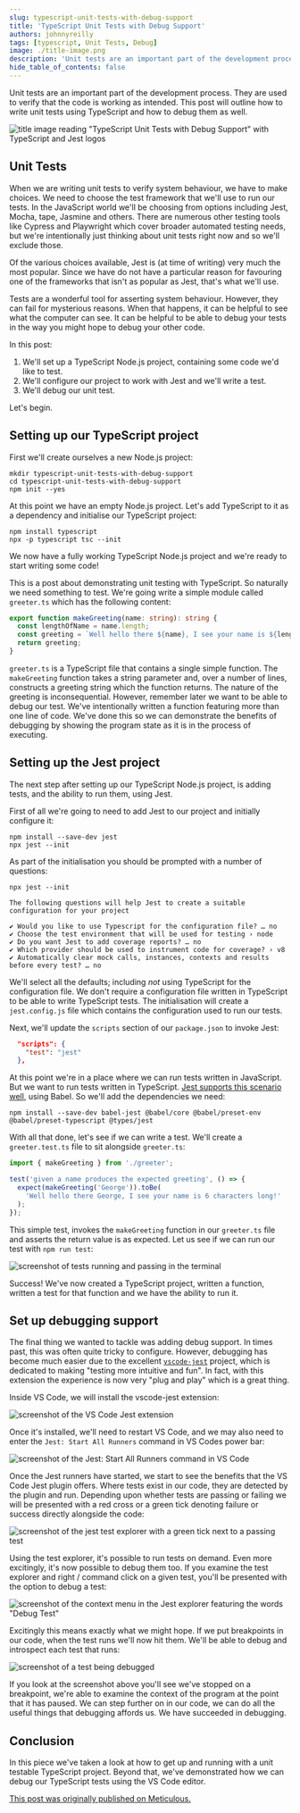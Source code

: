 ```yaml
---
slug: typescript-unit-tests-with-debug-support
title: 'TypeScript Unit Tests with Debug Support'
authors: johnnyreilly
tags: [typescript, Unit Tests, Debug]
image: ./title-image.png
description: 'Unit tests are an important part of the development process. This post will outline how to write unit tests using TypeScript and how to debug them as well.'
hide_table_of_contents: false
---
```


<head>
  <link
    rel="canonical"
    href="https://meticulous.ai/blog/typescript-unit-tests-with-debugging/"
  />
</head>

<!--truncate-->

Unit tests are an important part of the development process. They are used to verify that the code is working as intended. This post will outline how to write unit tests using TypeScript and how to debug them as well.

![title image reading "TypeScript Unit Tests with Debug Support" with TypeScript and Jest logos](title-image.png)

## Unit Tests

When we are writing unit tests to verify system behaviour, we have to make choices. We need to choose the test framework that we'll use to run our tests. In the JavaScript world we'll be choosing from options including Jest, Mocha, tape, Jasmine and others. There are numerous other testing tools like Cypress and Playwright which cover broader automated testing needs, but we're intentionally just thinking about unit tests right now and so we'll exclude those.

Of the various choices available, Jest is (at time of writing) very much the most popular. Since we have do not have a particular reason for favouring one of the frameworks that isn't as popular as Jest, that's what we'll use.

Tests are a wonderful tool for asserting system behaviour. However, they can fail for mysterious reasons. When that happens, it can be helpful to see what the computer can see. It can be helpful to be able to debug your tests in the way you might hope to debug your other code.

In this post:

1. We'll set up a TypeScript Node.js project, containing some code we'd like to test.
2. We'll configure our project to work with Jest and we'll write a test.
3. We'll debug our unit test.

Let's begin.

## Setting up our TypeScript project

First we'll create ourselves a new Node.js project:

```shell
mkdir typescript-unit-tests-with-debug-support
cd typescript-unit-tests-with-debug-support
npm init --yes
```

At this point we have an empty Node.js project. Let's add TypeScript to it as a dependency and initialise our TypeScript project:

```shell
npm install typescript
npx -p typescript tsc --init
```

We now have a fully working TypeScript Node.js project and we're ready to start writing some code!

This is a post about demonstrating unit testing with TypeScript. So naturally we need something to test. We're going write a simple module called `greeter.ts` which has the following content:

```ts
export function makeGreeting(name: string): string {
  const lengthOfName = name.length;
  const greeting = `Well hello there ${name}, I see your name is ${lengthOfName} characters long!`;
  return greeting;
}
```

`greeter.ts` is a TypeScript file that contains a single simple function. The `makeGreeting` function takes a string parameter and, over a number of lines, constructs a greeting string which the function returns. The nature of the greeting is inconsequential. However, remember later we want to be able to debug our test. We've intentionally written a function featuring more than one line of code. We've done this so we can demonstrate the benefits of debugging by showing the program state as it is in the process of executing.

## Setting up the Jest project

The next step after setting up our TypeScript Node.js project, is adding tests, and the ability to run them, using Jest.

First of all we're going to need to add Jest to our project and initially configure it:

```shell
npm install --save-dev jest
npx jest --init
```

As part of the initialisation you should be prompted with a number of questions:

```
npx jest --init

The following questions will help Jest to create a suitable configuration for your project

✔ Would you like to use Typescript for the configuration file? … no
✔ Choose the test environment that will be used for testing › node
✔ Do you want Jest to add coverage reports? … no
✔ Which provider should be used to instrument code for coverage? › v8
✔ Automatically clear mock calls, instances, contexts and results before every test? … no
```

We'll select all the defaults; including _not_ using TypeScript for the configuration file. We don't require a configuration file written in TypeScript to be able to write TypeScript tests. The initialisation will create a `jest.config.js` file which contains the configuration used to run our tests.

Next, we'll update the `scripts` section of our `package.json` to invoke Jest:

```json
  "scripts": {
    "test": "jest"
  },
```

At this point we're in a place where we can run tests written in JavaScript. But we want to run tests written in TypeScript. [Jest supports this scenario well](https://jestjs.io/docs/getting-started#using-typescript), using Babel. So we'll add the dependencies we need:

```shell
npm install --save-dev babel-jest @babel/core @babel/preset-env @babel/preset-typescript @types/jest
```

With all that done, let's see if we can write a test. We'll create a `greeter.test.ts` file to sit alongside `greeter.ts`:

```ts
import { makeGreeting } from './greeter';

test('given a name produces the expected greeting', () => {
  expect(makeGreeting('George')).toBe(
    'Well hello there George, I see your name is 6 characters long!'
  );
});
```

This simple test, invokes the `makeGreeting` function in our `greeter.ts` file and asserts the return value is as expected. Let us see if we can run our test with `npm run test`:

![screenshot of tests running and passing in the terminal](./screenshot-of-tests-passing.png)

Success! We've now created a TypeScript project, written a function, written a test for that function and we have the ability to run it.

## Set up debugging support

The final thing we wanted to tackle was adding debug support. In times past, this was often quite tricky to configure. However, debugging has become much easier due to the excellent [`vscode-jest`](https://github.com/jest-community/vscode-jest) project, which is dedicated to making "testing more intuitive and fun". In fact, with this extension the experience is now very "plug and play" which is a great thing.

Inside VS Code, we will install the vscode-jest extension:

![screenshot of the VS Code Jest extension](./screenshot-of-vscode-jest.png)

Once it's installed, we'll need to restart VS Code, and we may also need to enter the `Jest: Start All Runners` command in VS Codes power bar:

![screenshot of the Jest: Start All Runners command in VS Code](./screenshot-jest-start-all-runners.png)

Once the Jest runners have started, we start to see the benefits that the VS Code Jest plugin offers. Where tests exist in our code, they are detected by the plugin and run. Depending upon whether tests are passing or failing we will be presented with a red cross or a green tick denoting failure or success directly alongside the code:

![screenshot of the jest test explorer with a green tick next to a passing test](./screenshot-jest-test-explorer.png)

Using the test explorer, it's possible to run tests on demand. Even more excitingly, it's now possible to debug them too. If you examine the test explorer and right / command click on a given test, you'll be presented with the option to debug a test:

![screenshot of the context menu in the Jest explorer featuring the words "Debug Test"](./screenshot-jest-test-explorer-debug-test.png)

Excitingly this means exactly what we might hope. If we put breakpoints in our code, when the test runs we'll now hit them. We'll be able to debug and introspect each test that runs:

![screenshot of a test being debugged](./screenshot-jest-debug-test.png)

If you look at the screenshot above you'll see we've stopped on a breakpoint, we're able to examine the context of the program at the point that it has paused. We can step further on in our code, we can do all the useful things that debugging affords us. We have succeeded in debugging.

## Conclusion

In this piece we've taken a look at how to get up and running with a unit testable TypeScript project. Beyond that, we've demonstrated how we can debug our TypeScript tests using the VS Code editor.

[This post was originally published on Meticulous.](https://meticulous.ai/blog/typescript-unit-tests-with-debugging/)
